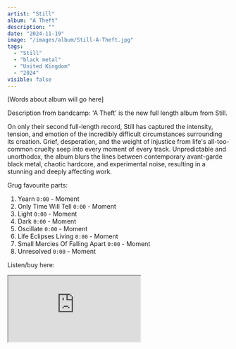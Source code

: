 ```yaml
---
artist: "Still"
album: "A Theft"
description: ""
date: "2024-11-19"
image: "/images/album/Still-A-Theft.jpg"
tags:
  - "Still"
  - "black metal"
  - "United Kingdom"
  - "2024"
visible: false
---
```


[Words about album will go here]

Description from bandcamp: 'A Theft' is the new full length album from Still. 



On only their second full-length record, Still has captured the intensity, tension, and emotion of the incredibly difficult
 circumstances surrounding its creation. Grief, desperation, and the weight of injustice from life's all-too-common cruelty seep into every moment of every track. Unpredictable and unorthodox, the album blurs the lines between contemporary avant-garde black metal, chaotic hardcore, and experimental noise, resulting in a stunning and deeply affecting work.

Grug favourite parts:

1. Yearn `0:00` - Moment
2. Only Time Will Tell `0:00` - Moment
3. Light `0:00` - Moment
4. Dark `0:00` - Moment
5. Oscillate `0:00` - Moment
6. Life Eclipses Living `0:00` - Moment
7. Small Mercies Of Falling Apart `0:00` - Moment
8. Unresolved `0:00` - Moment

Listen/buy here:

<iframe
  style={{ border: "0", width: "350px", height: "800px" }}
  src="https://bandcamp.com/EmbeddedPlayer/album=357160604/size=large/bgcol=333333/linkcol=ffffff/transparent=true/" 
  seamless>
  <a href="https://wearestillaband.bandcamp.com/album/a-theft">
    A Theft by Still
  </a>
</iframe>
